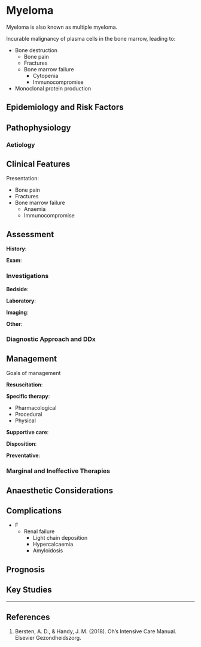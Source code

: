 # Myeloma

:::info
Myeloma is also known as multiple myeloma.
:::

Incurable malignancy of plasma cells in the bone marrow, leading to:

* Bone destruction
	* Bone pain
	* Fractures
	* Bone marrow failure
		* Cytopenia
		* Immunocompromise
* Monoclonal protein production

## Epidemiology and Risk Factors

## Pathophysiology

### Aetiology

## Clinical Features

Presentation:

* Bone pain
* Fractures
* Bone marrow failure
	* Anaemia
	* Immunocompromise

## Assessment

**History**:

**Exam**:

### Investigations

**Bedside**:

**Laboratory**:

**Imaging**:

**Other**:

### Diagnostic Approach and DDx


## Management

:::priority
Goals of management
:::

**Resuscitation**:

**Specific therapy**:

* Pharmacological
* Procedural
* Physical

**Supportive care**:

**Disposition**:

**Preventative**:


### Marginal and Ineffective Therapies

## Anaesthetic Considerations

## Complications

* F
	* Renal failure
		* Light chain deposition
		* Hypercalcaemia
		* Amyloidosis

## Prognosis

## Key Studies


---

## References

1. Bersten, A. D., & Handy, J. M. (2018). Oh’s Intensive Care Manual. Elsevier Gezondheidszorg.